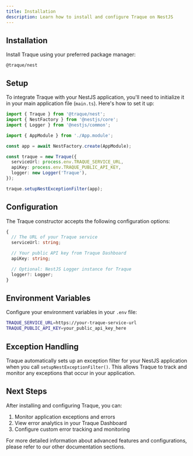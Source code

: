 ```yaml
---
title: Installation
description: Learn how to install and configure Traque on NestJS
---
```


## Installation

Install Traque using your preferred package manager:

```package-install
@traque/nest
```

## Setup

To integrate Traque with your NestJS application, you'll need to initialize it in your main application file (`main.ts`). Here's how to set it up:

```typescript
import { Traque } from '@traque/nest';
import { NestFactory } from '@nestjs/core';
import { Logger } from '@nestjs/common';

import { AppModule } from './App.module';

const app = await NestFactory.create(AppModule);

const traque = new Traque({
  serviceUrl: process.env.TRAQUE_SERVICE_URL,
  apiKey: process.env.TRAQUE_PUBLIC_API_KEY,
  logger: new Logger('Traque'),
});

traque.setupNestExceptionFilter(app);
```

## Configuration

The Traque constructor accepts the following configuration options:

```typescript
{
  // The URL of your Traque service
  serviceUrl: string;

  // Your public API key from Traque Dashboard
  apiKey: string;

  // Optional: NestJS Logger instance for Traque
  logger?: Logger;
}
```

## Environment Variables

Configure your environment variables in your `.env` file:

```bash
TRAQUE_SERVICE_URL=https://your-traque-service-url
TRAQUE_PUBLIC_API_KEY=your_public_api_key_here
```

## Exception Handling

Traque automatically sets up an exception filter for your NestJS application when you call `setupNestExceptionFilter()`. This allows Traque to track and monitor any exceptions that occur in your application.

## Next Steps

After installing and configuring Traque, you can:

1. Monitor application exceptions and errors
2. View error analytics in your Traque Dashboard
3. Configure custom error tracking and monitoring

For more detailed information about advanced features and configurations, please refer to our other documentation sections.
